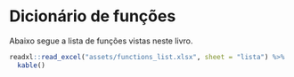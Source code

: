 # Dicionário de funções {-}

Abaixo segue a lista de funções vistas neste livro.

```r
readxl::read_excel("assets/functions_list.xlsx", sheet = "lista") %>%
  kable()
```

